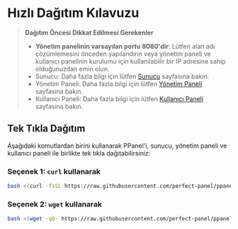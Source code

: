 # Hızlı Dağıtım Kılavuzu

> **Dağıtım Öncesi Dikkat Edilmesi Gerekenler**
>
> - **Yönetim panelinin varsayılan portu 8080'dir**: Lütfen alan adı çözümlemesini önceden yapılandırın veya yönetim paneli ve kullanıcı panelinin kurulumu için kullanılabilir bir IP adresine sahip olduğunuzdan emin olun.
> - Sunucu: Daha fazla bilgi için lütfen [Sunucu](/tr-TR/docs/server/config) sayfasına bakın.
> - Yönetim Paneli: Daha fazla bilgi için lütfen [Yönetim Paneli](/tr-TR/docs/admin/config) sayfasına bakın.
> - Kullanıcı Paneli: Daha fazla bilgi için lütfen [Kullanıcı Paneli](/tr-TR/docs/user/config) sayfasına bakın.

## Tek Tıkla Dağıtım

Aşağıdaki komutlardan birini kullanarak PPanel'i, sunucu, yönetim paneli ve kullanıcı paneli ile birlikte tek tıkla dağıtabilirsiniz:

### Seçenek 1: `curl` kullanarak

```bash
bash <(curl -fsSL https://raw.githubusercontent.com/perfect-panel/ppanel-script/refs/heads/main/install.sh)
```

### Seçenek 2: `wget` kullanarak

```bash
bash <(wget -qO- https://raw.githubusercontent.com/perfect-panel/ppanel-script/refs/heads/main/install.sh)
```



<Giscus />
